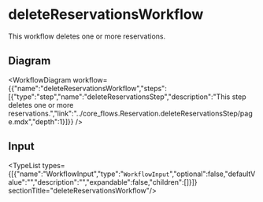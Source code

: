 
# deleteReservationsWorkflow

This workflow deletes one or more reservations.

## Diagram

<WorkflowDiagram workflow={{"name":"deleteReservationsWorkflow","steps":[{"type":"step","name":"deleteReservationsStep","description":"This step deletes one or more reservations.","link":"../core_flows.Reservation.deleteReservationsStep/page.mdx","depth":1}]}} />

## Input

<TypeList types={[{"name":"WorkflowInput","type":"`WorkflowInput`","optional":false,"defaultValue":"","description":"","expandable":false,"children":[]}]}  sectionTitle="deleteReservationsWorkflow"/>
